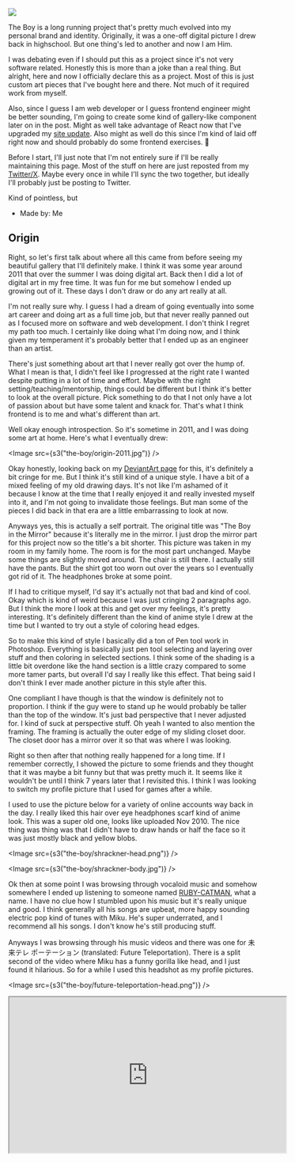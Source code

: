 
<Image src="/the-boy.jpg" />

The Boy is a long running project that's pretty much evolved into my personal
brand and identity. Originally, it was a one-off digital picture I drew back in
highschool. But one thing's led to another and now I am Him.

I was debating even if I should put this as a project since it's not very
software related. Honestly this is more than a joke than a real thing. But
alright, here and now I officially declare this as a project. Most of this is
just custom art pieces that I've bought here and there. Not much of it required
work from myself.

Also, since I guess I am web developer or I guess frontend engineer might be
better sounding, I'm going to create some kind of gallery-like component later
on in the post. Might as well take advantage of React now that I've upgraded my
[site update](https://maxrchung.com/projects/maxrchungnext). Also might as well
do this since I'm kind of laid off right now and should probably do some
frontend exercises. 🤪

Before I start, I'll just note that I'm not entirely sure if I'll be really
maintaining this page. Most of the stuff on here are just reposted from my
[Twitter/X](https://twitter.com/maxrchung). Maybe every once in while I'll sync
the two together, but ideally I'll probably just be posting to Twitter.

Kind of pointless, but

- Made by: Me

## Origin

Right, so let's first talk about where all this came from before seeing my
beautiful gallery that I'll definitely make. I think it was some year around
2011 that over the summer I was doing digital art. Back then I did a lot of
digital art in my free time. It was fun for me but somehow I ended up growing
out of it. These days I don't draw or do any art really at all.

I'm not really sure why. I guess I had a dream of going eventually into some art
career and doing art as a full time job, but that never really panned out as I
focused more on software and web development. I don't think I regret my path too
much. I certainly like doing what I'm doing now, and I think given my
temperament it's probably better that I ended up as an engineer than an artist.

There's just something about art that I never really got over the hump of. What
I mean is that, I didn't feel like I progressed at the right rate I wanted
despite putting in a lot of time and effort. Maybe with the right
setting/teaching/mentorship, things could be different but I think it's better
to look at the overall picture. Pick something to do that I not only have a lot
of passion about but have some talent and knack for. That's what I think
frontend is to me and what's different than art.

Well okay enough introspection. So it's sometime in 2011, and I was doing some
art at home. Here's what I eventually drew:

<Image src={s3("the-boy/origin-2011.jpg")} />
<Caption value="The Boy in the Mirror" />

Okay honestly, looking back on my [DeviantArt
page](https://www.deviantart.com/shrackner/art/The-Boy-in-the-Mirror-251767803)
for this, it's definitely a bit cringe for me. But I think it's still kind of a
unique style. I have a bit of a mixed feeling of my old drawing days. It's not
like I'm ashamed of it because I know at the time that I really enjoyed it and
really invested myself into it, and I'm not going to invalidate those feelings.
But man some of the pieces I did back in that era are a little embarrassing to
look at now.

Anyways yes, this is actually a self portrait. The original title was "The Boy
in the Mirror" because it's literally me in the mirror. I just drop the mirror
part for this project now so the title's a bit shorter. This picture was taken
in my room in my family home. The room is for the most part unchanged. Maybe
some things are slightly moved around. The chair is still there. I actually
still have the pants. But the shirt got too worn out over the years so I
eventually got rid of it. The headphones broke at some point.

If I had to critique myself, I'd say it's actually not that bad and kind of
cool. Okay which is kind of weird because I was just cringing 2 paragraphs ago.
But I think the more I look at this and get over my feelings, it's pretty
interesting. It's definitely different than the kind of anime style I drew at
the time but I wanted to try out a style of coloring head edges.

So to make this kind of style I basically did a ton of Pen tool work in
Photoshop. Everything is basically just pen tool selecting and layering over
stuff and then coloring in selected sections. I think some of the shading is a
little bit overdone like the hand section is a little crazy compared to some
more tamer parts, but overall I'd say I really like this effect. That being said
I don't think I ever made another picture in this style after this.

One compliant I have though is that the window is definitely not to proportion.
I think if the guy were to stand up he would probably be taller than the top of
the window. It's just bad perspective that I never adjusted for. I kind of suck
at perspective stuff. Oh yeah I wanted to also mention the framing. The framing
is actually the outer edge of my sliding closet door. The closet door has a
mirror over it so that was where I was looking.

Right so then after that nothing really happened for a long time. If I remember
correctly, I showed the picture to some friends and they thought that it was
maybe a bit funny but that was pretty much it. It seems like it wouldn't be
until I think 7 years later that I revisited this. I think I was looking to
switch my profile picture that I used for games after a while.

I used to use the picture below for a variety of online accounts way back in the
day. I really liked this hair over eye headphones scarf kind of anime look. This
was a super old one, looks like uploaded Nov 2010. The nice thing was thing was
that I didn't have to draw hands or half the face so it was just mostly black
and yellow blobs.

<Image src={s3("the-boy/shrackner-head.png")} />
<Caption value="Head" />

<Image src={s3("the-boy/shrackner-body.jpg")} />
<Caption value="Body" />

Ok then at some point I was browsing through vocaloid music and somehow
somewhere I ended up listening to someone named
[RUBY-CATMAN](https://vocadb.net/Ar/3396), what a name. I have no clue how I
stumbled upon his music but it's really unique and good. I think generally all
his songs are upbeat, more happy sounding electric pop kind of tunes with Miku.
He's super underrated, and I recommend all his songs. I don't know he's still
producing stuff.

Anyways I was browsing through his music videos and there was one for 未来テレ
ポーテーション (translated: Future Teleportation). There is a split second of
the video where Miku has a funny gorilla like head, and I just found it
hilarious. So for a while I used this headshot as my profile pictures.

<Image src={s3("the-boy/future-teleportation-head.png")} />

<iframe
  width="560"
  height="315"
  src="https://www.youtube.com/embed/_EO-UA4QQ1A?si=ammcb5Ww7zmJPxRc"
  title="YouTube video player"
  allow="accelerometer; autoplay; clipboard-write; encrypted-media; gyroscope; picture-in-picture; web-share"
  allowFullScreen
/>
<Caption value="This is a banger" />

Fast forward to probably 2018, I wanted to change my profile picture again.
People use profile pictures for different reasons and for me I guess I wanted it
to be something not only representative of me but also something I personally
created. So thinking about some of my old pictures, this one came up, and I
figured why not let's crop the head out and see how that looks.

<Image src="/the-boy.jpg" />

This face expresses many things. I think he has a very stoic, focused, and
relaxed, but also judging expression. It is me, and I did create it so why not
use it as my profile picture everywhere. So I pretty much did that and updated
all my online socials and accounts to using it. The only place I don't really
use it is maybe LinkedIn, but I'm seriously debating whether to change that too.

Sometimes it can be hard to decide what I want to separate from personal and
online life. Especially usernames, I don't really know sometimes what I want to
use there. These days I like to go by WAXCHUG as a funny joke name for some
online games, but I went by S2VX for a while since that was an important project
of mine, and I think a pretty cool name with history. But I also use maxrchung
in some places.

After changing my profile everywhere, my friends and I started using the face as
an server emote pretty much as a meme. On Discord it was added as
:daBOiindaMrrr:. Then slowly, sometimes within days, weeks, months, I started
collecting newer and newer pieces of The Boy merchandise until I have what I
have now.

At this point I could probably go into indepth details about how every new The
Boy addition was made, but I think I want to avoid going too deep. I like making
these free form posts but it takes a lot of time, a lot of typing, and there's a
reason why I haven't touched these for like the past 3 or 4 years or something.
I'm going to try something a little different and try some kind of interesting
gallery component format.

## Gallery

WIP

<TheBoyGallery />
